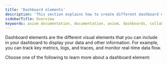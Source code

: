 ```yaml
---
title: 'Dashboard elements'
description: 'This section explains how to create different dashboard elements and add them to your dashboard.'
sidebarTitle: Overview
keywords: axiom documentation, documentation, axiom, dashboards, collaboration, queries, visualizations, filters, charts, simple query builder, advanced query builder
---
```


Dashboard elements are the different visual elements that you can include in your dashboard to display your data and other information. For example, you can track key metrics, logs, and traces, and monitor real-time data flow.

Choose one of the following to learn more about a dashboard element:

<CardGroup cols={2}>
<Card
    title="Filter bar"
    icon="filter"
    href="/query-data/filters"
>
</Card>
<Card
    title="Heatmap"
    icon="grid"
    href="/dashboard-elements/heatmap"
>
</Card>
<Card
    title="Log stream"
    icon="screencast"
    href="/dashboard-elements/log-stream"
>
</Card>
<Card
    title="Monitor list"
    icon="desktop"
    href="/dashboard-elements/monitor-list"
>
</Card>
<Card
    title="Note"
    icon="note-sticky"
    href="/dashboard-elements/note"
>
</Card>
<Card
    title="Pie chart"
    icon="chart-pie"
    href="/dashboard-elements/pie-chart"
>
</Card>
<Card
    title="Scatter plot"
    icon="chart-scatter"
    href="/dashboard-elements/scatter-plot"
>
</Card>
<Card
    title="Statistic"
    icon="1"
    href="/dashboard-elements/statistic"
>
</Card>
<Card
    title="Table"
    icon="table"
    href="/dashboard-elements/table"
>
</Card>
<Card
    title="Time series"
    icon="chart-line"
    href="/dashboard-elements/time-series"
>
</Card>
</CardGroup>